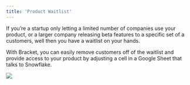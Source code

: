 ```yaml
---
title: 'Product Waitlist'
---
```


If you’re a startup only letting a limited number of companies use your product, or a larger company releasing beta features to a specific set of a customers, well then you have a waitlist on your hands. 

With Bracket, you can easily remove customers off of the waitlist and provide access to your product by adjusting a cell in a Google Sheet that talks to Snowflake.

<Example>
  <img class="rounded-md w-full" src="/img/usecase-waitlist.png" />
</Example>